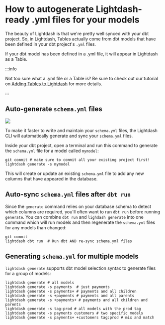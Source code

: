 # How to autogenerate Lightdash-ready .yml files for your models

The beauty of Lightdash is that we're pretty well synced with your dbt project. So, in Lightdash, Tables actually come from dbt models that have been defined in your dbt project's `.yml` files.

If your dbt model has been defined in a .yml file, it will appear in Lightdash as a Table. 

:::info

Not too sure what a .yml file or a Table is? Be sure to check out our tutorial on [Adding Tables to Lightdash](/guides/adding-tables-to-lightdash) for more details.

:::

## Auto-generate `schema.yml` files

<a href="https://www.loom.com/share/82833c5ea8a841dbb0ebdbcd878f85a1">
    <img src="https://cdn.loom.com/sessions/thumbnails/82833c5ea8a841dbb0ebdbcd878f85a1-with-play.gif" />
</a>

To make it faster to write and maintain your `schema.yml` files, the Lightdash CLI will automatically generate and 
sync your `schema.yml` files.

Inside your dbt project, open a terminal and run this command to generate the `schema.yml` file for a model called 
`mymodel`:

```shell
git commit # make sure to commit all your existing project first!
lightdash generate -s mymodel
```

This will create or update an existing `schema.yml` file to add any new columns that have appeared in the database. 

## Auto-sync `schema.yml` files after `dbt run` 

Since the `generate` command relies on your database schema to detect which columns are required, you'll often want
to run `dbt run` before running `generate`. You can combine `dbt run` and `lighdash generate` into one command which 
will run models and then regenerate the 
`schema.yml` files for any models than changed:

```shell
git commit
lightdash dbt run  # Run dbt AND re-sync schema.yml files
```

## Generating `schema.yml` for multiple models

`lightdash generate` supports dbt model selection syntax to generate files for a group of models:
```shell
lightdash generate # all models
lightdash generate -s payments  # just payments
lightdash generate -s payments+ # payments and all children
lightdash generate -s +payments # payments and all parents
lightdash generate -s +payments+ # payments and all children and parents
lightdash generate -s tag:prod # all models with the prod tag
lightdash generate -s payments customers # two specific models
lightdash generate -s payments+ +customers tag:prod # mix and match
```
